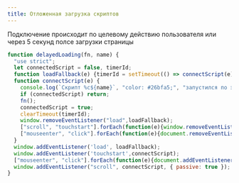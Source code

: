 ```yaml
---
title: Отложенная загрузка скриптов
---
```


Подключение происходит по целевому действию пользователя или через 5
секунд полсе загрузки страницы

```js {6}
function delayedLoading(fn, name) {
  "use strict";
  let connectedScript = false, timerId;
  function loadFallback(e) {timerId = setTimeout(() => connectScript(e), 5000)}
  function connectScript(e) {
    console.log(`Скрипт %c${name}`, "color: #26bfa5;", "запустился по эвенту:", e);
    if (connectedScript) return;
    fn();
    connectedScript = true;
    clearTimeout(timerId);
    window.removeEventListener("load",loadFallback);
    ["scroll", "touchstart"].forEach(function(e){window.removeEventListener(e,connectScript)});
    ["mouseenter", "click"].forEach(function(e){document.removeEventListener(e,connectScript)});
  }
  window.addEventListener('load', loadFallback);
  window.addEventListener('touchstart',connectScript);
  ["mouseenter", "click"].forEach(function(e){document.addEventListener(e,connectScript)});
  window.addEventListener("scroll", connectScript, { passive: true });
}
```
